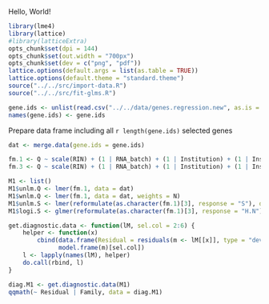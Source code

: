 Hello, World!

```r
library(lme4)
library(lattice)
#library(latticeExtra)
opts_chunk$set(dpi = 144)
opts_chunk$set(out.width = "700px")
opts_chunk$set(dev = c("png", "pdf"))
lattice.options(default.args = list(as.table = TRUE))
lattice.options(default.theme = "standard.theme")
source("../../src/import-data.R")
source("../../src/fit-glms.R")
```

```r
gene.ids <- unlist(read.csv("../../data/genes.regression.new", as.is = TRUE))
names(gene.ids) <- gene.ids
```

Prepare data frame including all `r length(gene.ids)` selected genes

```r
dat <- merge.data(gene.ids = gene.ids)
```

```r
fm.1 <- Q ~ scale(RIN) + (1 | RNA_batch) + (1 | Institution) + (1 | Institution:Individual) + (scale(Age) | Gene)
fm.3 <- Q ~ scale(RIN) + (1 | RNA_batch) + (1 | Institution) + (1 | Institution:Individual) + (1 | Gene:Institution) + (scale(Age) + scale(RIN) + scale(PMI) + scale(Ancestry.1) + scale(Ancestry.3) | Gene) + Ancestry.1
```

```r
M1 <- list()
M1$unlm.Q <- lmer(fm.1, data = dat)
M1$wnlm.Q <- lmer(fm.1, data = dat, weights = N)
M1$unlm.S <- lmer(reformulate(as.character(fm.1)[3], response = "S"), data = dat)
M1$logi.S <- glmer(reformulate(as.character(fm.1)[3], response = "H.N"), data = dat, family = binomial)
```

```r
get.diagnostic.data <- function(lM, sel.col = 2:6) {
    helper <- function(x)
        cbind(data.frame(Residual = residuals(m <- lM[[x]], type = "deviance"), Fitted.value = predict(m), Family = x),
              model.frame(m)[sel.col])
    l <- lapply(names(lM), helper)
    do.call(rbind, l)
}
```

```r
diag.M1 <- get.diagnostic.data(M1)
qqmath(~ Residual | Family, data = diag.M1) 
```
